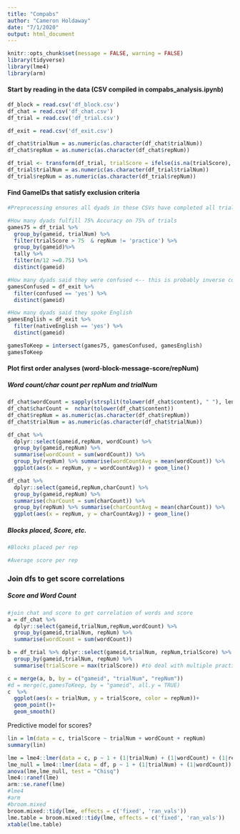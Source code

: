```yaml
---
title: "Compabs"
author: "Cameron Holdaway"
date: "7/1/2020"
output: html_document
---
```


```r
knitr::opts_chunk$set(message = FALSE, warning = FALSE)
library(tidyverse)
library(lme4)
library(arm)
```
#### Start by reading in the data (CSV compiled in compabs_analysis.ipynb)
```r
df_block = read.csv('df_block.csv')
df_chat = read.csv('df_chat.csv')
df_trial = read.csv('df_trial.csv')

df_exit = read.csv('df_exit.csv')

df_chat$trialNum = as.numeric(as.character(df_chat$trialNum))
df_chat$repNum = as.numeric(as.character(df_chat$repNum))

df_trial <- transform(df_trial, trialScore = ifelse(is.na(trialScore), score, trialScore)) #fix score variable name change from livetest0 to pilots
df_trial$trialNum = as.numeric(as.character(df_trial$trialNum))
df_trial$repNum = as.numeric(as.character(df_trial$repNum))
```

#### Find GameIDs that satisfy exclusion criteria
```r
 
#Preprocessing ensures all dyads in these CSVs have completed all trials

#How many dyads fulfill 75% Accuracy on 75% of trials
games75 = df_trial %>% 
  group_by(gameid, trialNum) %>% 
  filter(trialScore > 75  & repNum != 'practice') %>%
  group_by(gameid)%>% 
  tally %>% 
  filter(n/12 >=0.75) %>% 
  distinct(gameid)

#How many dyads said they were confused <-- this is probably inverse coded...
gamesConfused = df_exit %>% 
  filter(confused == 'yes') %>% 
  distinct(gameid)

#How many dyads said they spoke English
gamesEnglish = df_exit %>% 
  filter(nativeEnglish == 'yes') %>% 
  distinct(gameid)

gamesToKeep = intersect(games75, gamesConfused, gamesEnglish)
gamesToKeep
```

#### Plot first order analyses (word-block-message-score/repNum)
##### Word count/char count per repNum and trialNum
```r
df_chat$wordCount = sapply(strsplit(tolower(df_chat$content), " "), length)
df_chat$charCount =  nchar(tolower(df_chat$content))
df_chat$repNum = as.numeric(as.character(df_chat$repNum))
df_chat$trialNum = as.numeric(as.character(df_chat$trialNum))

df_chat %>% 
  dplyr::select(gameid,repNum, wordCount) %>% 
  group_by(gameid,repNum) %>% 
  summarise(wordCount = sum(wordCount)) %>% 
  group_by(repNum) %>% summarise(wordCountAvg = mean(wordCount)) %>% 
  ggplot(aes(x = repNum, y = wordCountAvg)) + geom_line()

df_chat %>% 
  dplyr::select(gameid,repNum,charCount) %>% 
  group_by(gameid,repNum) %>% 
  summarise(charCount = sum(charCount)) %>% 
  group_by(repNum) %>% summarise(charCountAvg = mean(charCount)) %>% 
  ggplot(aes(x = repNum, y = charCountAvg)) + geom_line()
```

##### Blocks placed, Score, etc.
```r
#Blocks placed per rep

#Average score per rep

```
### Join dfs to get score correlations
##### Score and Word Count
```r
#join chat and score to get correlation of words and score
a = df_chat %>% 
  dplyr::select(gameid,trialNum,repNum,wordCount) %>% 
  group_by(gameid,trialNum, repNum) %>% 
  summarise(wordCount = sum(wordCount))

b = df_trial %>% dplyr::select(gameid,trialNum, repNum,trialScore) %>% 
  group_by(gameid,trialNum, repNum) %>% 
  summarise(trialScore = max(trialScore)) #to deal with multiple practices

c = merge(a, b, by = c("gameid", "trialNum", "repNum"))
#d = merge(c,gamesToKeep, by = "gameid", all.y = TRUE)
c  %>% 
  ggplot(aes(x = trialNum, y = trialScore, color = repNum))+
  geom_point()+
  geom_smooth()
```

Predictive model for scores?

```r
lin = lm(data = c, trialScore ~ trialNum + wordCount + repNum)
summary(lin)

lme = lme4::lmer(data = c, p ~ 1 + (1|trialNum) + (1|wordCount) + (1|repNum))
lme_null = lme4::lmer(data = df, p ~ 1 + (1|trialNum) + (1|wordCount))
anova(lme,lme_null, test = "Chisq")
lme4::ranef(lme)
arm::se.ranef(lme)
#lme4
#arm
#broom.mixed
broom.mixed::tidy(lme, effects = c('fixed', 'ran_vals'))
lme.table = broom.mixed::tidy(lme, effects = c('fixed', 'ran_vals'))
xtable(lme.table)
```